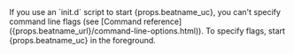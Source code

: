 

<DocCallOut title="Note">
If you use an `init.d` script to start {props.beatname_uc}, you can't specify command
line flags (see [Command reference]({props.beatname_url}/command-line-options.html)). To specify flags, start {props.beatname_uc} in
the foreground.
</DocCallOut>


